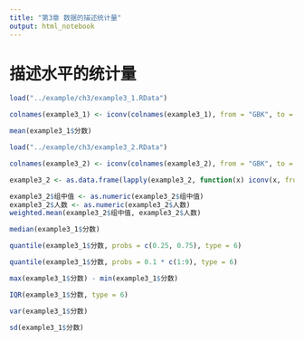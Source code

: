 ```yaml
---
title: "第3章 数据的描述统计量"
output: html_notebook
---
```


# 描述水平的统计量

```r
load("../example/ch3/example3_1.RData")

colnames(example3_1) <- iconv(colnames(example3_1), from = "GBK", to = "UTF-8")

mean(example3_1$分数)

load("../example/ch3/example3_2.RData")

colnames(example3_2) <- iconv(colnames(example3_2), from = "GBK", to = "UTF-8")

example3_2 <- as.data.frame(lapply(example3_2, function(x) iconv(x, from = "GBK", to = "UTF-8")))

example3_2$组中值 <- as.numeric(example3_2$组中值)
example3_2$人数 <- as.numeric(example3_2$人数)
weighted.mean(example3_2$组中值, example3_2$人数)

median(example3_1$分数)

quantile(example3_1$分数, probs = c(0.25, 0.75), type = 6)

quantile(example3_1$分数, probs = 0.1 * c(1:9), type = 6)

max(example3_1$分数) - min(example3_1$分数)

IQR(example3_1$分数, type = 6)

var(example3_1$分数)

sd(example3_1$分数)
```

